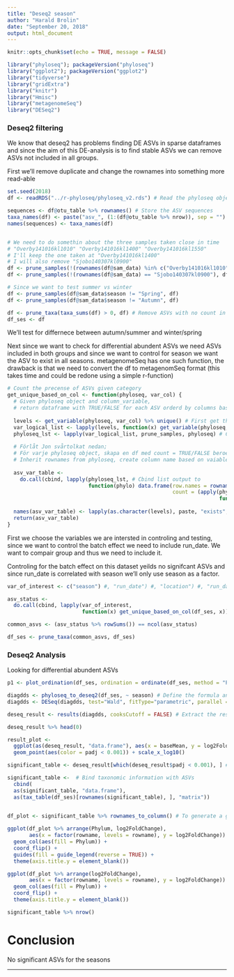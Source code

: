```yaml
---
title: "Deseq2 season"
author: "Harald Brolin"
date: "September 20, 2018"
output: html_document
---
```


```r
knitr::opts_chunk$set(echo = TRUE, message = FALSE)
```

```r
library("phyloseq"); packageVersion("phyloseq")
library("ggplot2"); packageVersion("ggplot2")
library("tidyverse")
library("gridExtra")
library("knitr")
library("Hmisc")
library("metagenomeSeq")
library("DESeq2")
```


### Deseq2 filtering
We know that deseq2 has problems finding DE ASVs in sparse dataframes and since the aim of this DE-analysis is to find stable ASVs we can remove ASVs not included in all groups.

First we'll remove duplicate and change the rownames into something more read-able
```r
set.seed(2018)
df <- readRDS("../r-phyloseq/phyloseq_v2.rds") # Read the phyloseq object

sequences <- df@otu_table %>% rownames() # Store the ASV sequences
taxa_names(df) <- paste("asv_", (1:(df@otu_table %>% nrow)), sep = "") # Rename the ASVs to number from 1 to 40172
names(sequences) <- taxa_names(df)


# We need to do somethin about the three samples taken close in time 
# "Overby141016kl1010" "Overby141016kl1400" "Overby141016kl1550"
# I'll keep the one taken at "Overby141016kl1400" 
# I will also remove "Sjobo140307kl0900"
df <- prune_samples(!(rownames(df@sam_data) %in% c("Overby141016kl1010", "Overby141016kl1550")), df)
df <- prune_samples(!(rownames(df@sam_data) == "Sjobo140307kl0900"), df)

# Since we want to test summer vs winter
df <- prune_samples(df@sam_data$season != "Spring", df)
df <- prune_samples(df@sam_data$season != "Autumn", df)

df <- prune_taxa(taxa_sums(df) > 0, df) # Remove ASVs with no count in theese samples
df_ses <- df
```

We'll test for differnece between autumn/summer and winter/spring

Next since we want to check for differential abundent ASVs we need ASVs included in both groups and since we want to control for season we want the ASV to exist in all seasons. metagenomeSeq has one such function, the drawback is that we need to convert the df to metagenomSeq format (this takes time and could be redone using a simple r-function)


```r
# Count the precense of ASVs given category
get_unique_based_on_col <- function(phyloseq, var_col) {
  # Given phyloseq object and column_variable, 
  # return dataframe with TRUE/FALSE for each ASV orderd by columns based on column_variable levels
  
  levels <- get_variable(phyloseq, var_col) %>% unique() # First get the variable levels
  var_logical_list <- lapply(levels, function(x) get_variable(phyloseq, var_col) == x) # Create a TRUE/FALSE list for pruning the phyloseq object, based on variable level
  phyloseq_lst <- lapply(var_logical_list, prune_samples, phyloseq) # Create list of differnt phyloseq objects, based on var level filtering
  
  # Förlåt Jon svårtolkat nedan;
  # För varje phyloseq object, skapa en df med count = TRUE/FALSE beroende på om ASVn finns i minst ett prov (ex ett av Stockholm-proverna)
  # Inherit rownames from phyloseq, create column name based on vaiable level 
  
  asv_var_table <- 
    do.call(cbind, lapply(phyloseq_lst, # Cbind list output to 
                          function(phylo) data.frame(row.names = rownames(phylo@otu_table),
                                                     count = (apply(phylo@otu_table, 2,
                                                                    function(x) (x != 0)) %>% rowSums()) > 0)))
  
  names(asv_var_table) <- lapply(as.character(levels), paste, "exists", sep = "_")
  return(asv_var_table)
}


```

First we choose the variables we are intersted in controling and testing, since we want to control the batch effect we need to include run_date. We want to compair group and thus we need to include it.

Controling for the batch effect on this dataset yeilds no signifcant ASVs and since run_date is correlated with season we'll only use season as a factor.

```r
var_of_interest <- c("season") #, "run_date") #, "location") #, "run_date", "season", "location")

asv_status <-
  do.call(cbind, lapply(var_of_interest,
                        function(x) get_unique_based_on_col(df_ses, x)))

common_asvs <- (asv_status %>% rowSums()) == ncol(asv_status) 

df_ses <- prune_taxa(common_asvs, df_ses)
```


### Deseq2 Analysis 
Looking for differential abundent ASVs


```r

p1 <- plot_ordination(df_ses, ordination = ordinate(df_ses, method = "PCoA", distance = "uunifrac"), color = "season"); p1

diagdds <- phyloseq_to_deseq2(df_ses, ~ season) # Define the formula and convert data
diagdds <- DESeq(diagdds, test="Wald", fitType="parametric", parallel = TRUE , betaPrior = TRUE) 

deseq_result <- results(diagdds, cooksCutoff = FALSE) # Extract the result from deiaggds 

deseq_result %>% head(0)

result_plot <- 
  ggplot(as(deseq_result, "data.frame"), aes(x = baseMean, y = log2FoldChange)) +
  geom_point(aes(color = padj < 0.001)) + scale_x_log10()

significant_table <- deseq_result[which(deseq_result$padj < 0.001), ] # Filter result table based on alpha

significant_table <-  # Bind taxonomic information with ASVs
  cbind(
  as(significant_table, "data.frame"),
  as(tax_table(df_ses)[rownames(significant_table), ], "matrix"))
  

df_plot <- significant_table %>% rownames_to_column() # To generate a ggplot df

ggplot(df_plot %>% arrange(Phylum, log2FoldChange),
       aes(x = factor(rowname, levels = rowname), y = log2FoldChange)) +
  geom_col(aes(fill = Phylum)) +
  coord_flip() +
  guides(fill = guide_legend(reverse = TRUE)) +
  theme(axis.title.y = element_blank())

ggplot(df_plot %>% arrange(log2FoldChange),
       aes(x = factor(rowname, levels = rowname), y = log2FoldChange)) +
  geom_col(aes(fill = Phylum)) +
  coord_flip() +
  theme(axis.title.y = element_blank())

significant_table %>% nrow()
```

# Conclusion 
No significant ASVs for the seasons


---------------------------------




